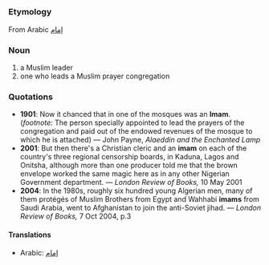 =={{en}}==
===Etymology===
From Arabic [[إمام]]

===Noun===
# a Muslim leader
# one who leads a Muslim prayer congregation

===Quotations===
*'''1901''': Now it chanced that in one of the mosques was an '''Imam'''. (''footnote:'' The person specially appointed to lead the prayers of the congregation and paid out of the endowed revenues of the mosque to which he is attached) &mdash; John Payne, ''Alaeddin and the Enchanted Lamp''
*'''2001''': But then there's a Christian cleric and an '''imam''' on each of the country's three regional censorship boards, in Kaduna, Lagos and Onitsha, although more than one producer told me that the brown envelope worked the same magic here as in any other Nigerian Government department. &mdash; ''London Review of Books,'' 10 May 2001
*'''2004''': In the 1980s, roughly six hundred young Algerian men, many of them protégés of Muslim Brothers from Egypt and Wahhabi '''imams''' from Saudi Arabia, went to Afghanistan to join the anti-Soviet jihad. &mdash; ''London Review of Books,'' 7 Oct 2004, p.3

====Translations====
*Arabic: [[إمام]]
